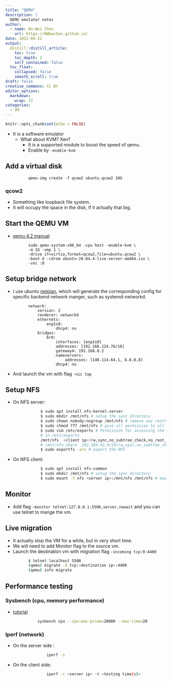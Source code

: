 ```yaml
---
title: "QEMU"
description: |
  QEMU emulator notes
author:
  - name: Bo-Wei Chen
    url: https://BWbwchen.github.io/
date: 2022-04-22
output:
  distill::distill_article:
    toc: true
    toc_depth: 2
    self_contained: false
  toc_float: 
    collapsed: false
    smooth_scroll: true
draft: false
creative_commons: CC BY
editor_options: 
  markdown: 
    wrap: 72
categories:
  - VM
---
```



```r
knitr::opts_chunk$set(echo = FALSE)
```

- It is a software emulator
	- What about KVM? Xen?
		- It is a supported module to boost the speed of qemu.
		- Enable by `-enable-kvm`

## Add a virtual disk
```
		  qemu-img create -f qcow2 ubuntu.qcow2 10G
```

### qcow2
- Something like loopback file system.
- It will occupy the space in the disk, If it actually that big.

## Start the QEMU VM
- [qemu 4.2 manual](https://qemu.weilnetz.de/doc/4.2/qemu-doc.html)
```
		  sudo qemu-system-x86_64 -cpu host -enable-kvm \
		  -m 1G -smp 1 \
		  -drive if=virtio,format=qcow2,file=ubuntu.qcow2 \
		  -boot d -cdrom ubuntu-20.04.4-live-server-amd64.iso \
		  -vnc :0
```


## Setup bridge network
- I use ubuntu [netplan](https://netplan.io/), which will generate the corresponding config for specific backend network manger, such as systemd-networkd.
```
		  network:
		      version: 2
		      renderer: networkd
		      ethernets:
		          enp1s0:
		              dhcp4: no
		      bridges:
		          br0:
		              interfaces: [enp1s0]
		              addresses: [192.168.124.76/16]
		              gateway4: 192.168.0.2
		              nameservers:
		                  addresses: [140.114.64.1, 8.8.8.8]
		              dhcp4: no
```
- And launch the vm with flag `-nic tap`


## Setup NFS
- On NFS server:
  ``` bash
  			  $ sudo apt install nfs-kernel-server
  			  $ sudo mkdir /mnt/nfs # setup the sync directory
  			  $ sudo chown nobody:nogroup /mnt/nfs # remove any restriction in the directory
  			  $ sudo chmod 777 /mnt/nfs # give all permission to all the file in the directory
  			  $ sudo vim /etc/exports # Permission for accessing the NFS server
  			  # in /etc/exports
  			  /mnt/nfs  <client ip>(rw,sync,no_subtree_check,no_root_squash)
  			  # /mnt/nfs_share  192.168.43.0/24(rw,sync,no_subtree_check) # allowed an entire subnet to have access to the NFS.
  			  $ sudo exportfs -arv # export the NFS
  ```
- On NFS client:
  ``` bash
  			  $ sudo apt install nfs-common
  			  $ sudo mkdir /mnt/nfs # setup the sync directory
  			  $ sudo mount -t nfs <server ip>:/mnt/nfs /mnt/nfs # mount NFS
  ```


## Monitor
- Add flag `-monitor telnet:127.0.0.1:5500,server,nowait` and you can use telnet to mange the vm.


## Live migration
- It actually stop the VM for a while, but in very short time.
- We will need to add Monitor flag to the source vm.
- Launch the destination vm with migration flag `-incoming tcp:0:4400`
``` bash
		  $ telnet localhost 5500
		  (qemu) migrate -d tcp:<destination ip>:4400
		  (qemu) info migrate
```


## Performance testing


### Sysbench (cpu, memory performance)
- [tutorial](https://linuxhint.com/use-sysbench-for-linux-performance-testing/)
``` bash
			  sysbench cpu --cpu-max-prime=20000 --max-time=20
```
	  
	  
### Iperf (network)
- On the server side :
``` bash
				  iperf -s
```
- On the client side:
``` bash
				  iperf -c <server ip> -t <testing time(s)>
```
